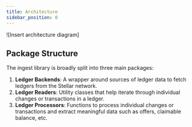 ```yaml
---
title: Architecture
sidebar_position: 0
---
```


![Insert architecture diagram]

## Package Structure

The ingest library is broadly split into three main packages:

1. **Ledger Backends**: A wrapper around sources of ledger data to fetch ledgers from the Stellar network.
2. **Ledger Readers**: Utility classes that help iterate through individual changes or transactions in a ledger.
3. **Ledger Processors**: Functions to process individual changes or transactions and extract meaningful data such as offers, claimable balance, etc.
